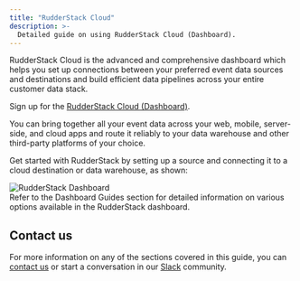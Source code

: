 ```yaml
---
title: "RudderStack Cloud"
description: >-
  Detailed guide on using RudderStack Cloud (Dashboard).
---
```


RudderStack Cloud is the advanced and comprehensive dashboard which helps you set up connections between your preferred event data sources and destinations and build efficient data pipelines across your entire customer data stack.

<div class="successBlock">
Sign up for the <a href="https://app.rudderstack.com/signup?type=freetrial" target="_blank">RudderStack Cloud (Dashboard)</a>.
</div>

You can bring together all your event data across your web, mobile, server-side, and cloud apps and route it reliably to your data warehouse and other third-party platforms of your choice.

Get started with RudderStack by setting up a source and connecting it to a cloud destination or data warehouse, as shown:

<img src="../assets/rs-cloud/get-started.png" alt="RudderStack Dashboard" />

<div class="infoBlock">
Refer to the <Link to="/dashboard-guides/overview/">Dashboard Guides</Link> section for detailed information on various options available in the RudderStack dashboard.
</div>

## Contact us

For more information on any of the sections covered in this guide, you can [contact us](mailto:%20docs@rudderstack.com) or start a conversation in our [Slack](https://rudderstack.com/join-rudderstack-slack-community) community.